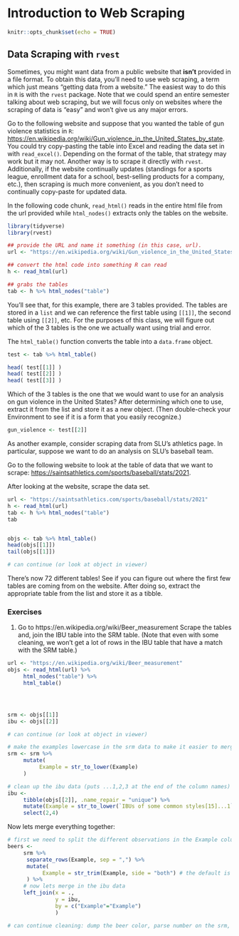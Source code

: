 # Introduction to Web Scraping

```r
knitr::opts_chunk$set(echo = TRUE)
```

## Data Scraping with `rvest`

Sometimes, you might want data from a public website that __isn't__ provided in a file format. To obtain this data, you'll need to use web scraping, a term which just means "getting data from a website." The easiest way to do this in `R` is with the `rvest` package. Note that we could spend an entire semester talking about web scraping, but we will focus only on websites where the scraping of data is "easy" and won't give us any major errors.

Go to the following website and suppose that you wanted the table of gun violence statistics in `R`: <a href="https://en.wikipedia.org/wiki/Gun_violence_in_the_United_States_by_state" target="_blank">https://en.wikipedia.org/wiki/Gun_violence_in_the_United_States_by_state</a>. You could try copy-pasting the table into Excel and reading the data set in with `read_excel()`. Depending on the format of the table, that strategy may work but it may not. Another way is to scrape it directly with `rvest`. Additionally, if the website continually updates (standings for a sports league, enrollment data for a school, best-selling products for a company, etc.), then scraping is much more convenient, as you don't need to continually copy-paste for updated data. 

In the following code chunk, `read_html()` reads in the entire html file from the url provided while `html_nodes()` extracts only the tables on the website.

```r
library(tidyverse)
library(rvest)

## provide the URL and name it something (in this case, url).
url <- "https://en.wikipedia.org/wiki/Gun_violence_in_the_United_States_by_state"

## convert the html code into something R can read
h <- read_html(url)

## grabs the tables
tab <- h %>% html_nodes("table")
```

You'll see that, for this example, there are 3 tables provided. The tables are stored in a `list` and we can reference the first table using `[[1]]`, the second table using `[[2]]`, etc. For the purposes of this class, we will figure out which of the 3 tables is the one we actually want using trial and error.

The `html_table()` function converts the table into a `data.frame` object.

```r
test <- tab %>% html_table()

head( test[[1]] )
head( test[[2]] )
head( test[[3]] )
```

Which of the 3 tables is the one that we would want to use for an analysis on gun violence in the United States? After determining which one to use, extract it from the list and store it as a new object. (Then double-check your Environment to see if it is a form that you easily recognize.)

```r
gun_violence <- test[[2]]
```


As another example, consider scraping data from SLU's athletics page. In particular, suppose we want to do an analysis on SLU's baseball team.

Go to the following website to look at the table of data that we want to scrape: <a href="https://saintsathletics.com/sports/baseball/stats/2021" target="_blank">https://saintsathletics.com/sports/baseball/stats/2021</a>.

After looking at the website, scrape the data set.

```r
url <- "https://saintsathletics.com/sports/baseball/stats/2021"
h <- read_html(url)
tab <- h %>% html_nodes("table")
tab


objs <- tab %>% html_table()
head(objs[[1]])
tail(objs[[1]])

# can continue (or look at object in viewer)

```

There's now 72 different tables! See if you can figure out where the first few tables are coming from on the website. After doing so, extract the appropriate table from the list and store it as a tibble.

### Exercises

1. Go to https://en.wikipedia.org/wiki/Beer_measurement Scrape the tables and, join the IBU table into the SRM table. (Note that even with some cleaning, we won't get a lot of rows in the IBU table that have a match with the SRM table.)

```r
url <- "https://en.wikipedia.org/wiki/Beer_measurement"
objs <- read_html(url) %>%
     html_nodes("table") %>%
     html_table()




srm <- objs[[1]]
ibu <- objs[[2]]

# can continue (or look at object in viewer)

# make the examples lowercase in the srm data to make it easier to merge these
srm <- srm %>%
     mutate(
          Example = str_to_lower(Example)
     )

# clean up the ibu data (puts ...1,2,3 at the end of the column names)
ibu <-
     tibble(objs[[2]], .name_repair = "unique") %>%
     mutate(Example = str_to_lower(`IBUs of some common styles[15]...1`)) %>%
     select(2,4)

```
Now lets merge everything together:

```r
# first we need to split the different observations in the Example column of the srm 
beers <- 
     srm %>%
      separate_rows(Example, sep = ",") %>%
      mutate(
           Example = str_trim(Example, side = "both") # the default is both so you don't necessarily need                                                          to include this part
      ) %>%
     # now lets merge in the ibu data
     left_join(x = .,
               y = ibu, 
               by = c("Example"="Example")
               )

# can continue cleaning: dump the beer color, parse number on the srm, and rename variables, drop blank columns, etc. 
     

```



